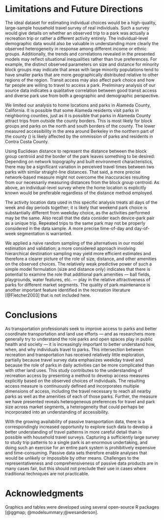 # Limitations and Future Directions
The ideal dataset for estimating individual choices would be a high-quality,
large-sample household travel survey of real individuals. Such a survey would
give details on whether an observed trip to a park was actually a recreation
trip or rather a different activity entirely. The individual-level demographic
data would also be valuable in understanding more clearly the observed
heterogeneity in response among different income or ethnic groups. Additionally,
the trends and correlations revealed in the presented models may reflect
situational inequalities rather than true preferences. For example, the 
distinct observed parameters on size and distance for minority block groups may
indicate that areas with large minority populations tend to have smaller parks
that are more geographically distributed relative to other regions of the region.
Transit access may also affect park choice and how far people are willing to
travel to access a park. Preliminary analysis of our source data indicates a
qualitative correlation between good transit access and diverse park use from
both a geographic and demographic perspective.

We limited our analysis to home locations and parks in Alameda County,
California. It is possible that some Alameda residents visit parks in
neighboring counties, just as it is possible that parks in Alameda County
attract trips from outside the county borders. This is most likely for block
groups and parks on the north and south borders of the county. The lower
measured accessibility in the area around Berkeley in the northern part of the
county () is likely affected by the ommission of parks and residents in Contra
Costa County.

Using Euclidean distance to represent the distance between the block group
centroid and the border of the park leaves something to be desired: Depending on
network topography and built environment characteristics, there may be a
significant variation in perceived travel times between two parks with similar
straight-line distances. That said, a more precise network-based measure might
not overcome the inaccuracies resulting from our necessarily measuring distances
from the block group centroid. As above, an individual-level survey where the
home location is explicitly known would be preferable regardless of the distance
method employed.

The activity location data used in this specific analysis treats all days of the
week and day periods together; it is likely that weekend park choice is
substantially different from weekday choice, as the activities performed may be
the same. Also recall that the data consider each device-park pair as a unique
trip. Repeated trips to the same park may not be properly considered in the data
sample. A more precise time-of-day and day-of-week segmentation is warranted.

We applied a naive random sampling of the alternatives in our model estimation
and validation; a more considered approach involving hierarchical destination
sampling may yield more efficient estimates and therefore a clearer picture of
the role of size, distance, and other amenities on the observed choices. The 
relatively weak predictive power of such a simple model formulation (size and
distance only) indicates that there is potential to examine the role that
additional park amenities --- ball fields, playgrounds, water features, etc. ---
play in the relative attractiveness of parks for different market segments. The
quality of park maintenance is another important feature identified in the
recreation literature [@Fletcher2003] that is not included here.

# Conclusions

As transportation professionals seek to improve access to parks and better
coordinate transportation and land use efforts --- and as researchers more
generally try to understand the role parks and open spaces play in public health
and society --- it is increasingly important to better understand how, when, and
why individuals travel to parks. This intersection between recreation and
transportation has received relatively little exploration, partially because
travel survey data emphasizes weekday travel and because the role of parks in
daily activities can be more complicated than with other land uses. This study
contributes to the understanding of recreation access by presenting a method to
develop access measures explicitly based on the observed choices of individuals.
The resulting access measure is continuously defined and incorporates multiple
dimensions of access, including the travel necessary to reach all nearby parks
as well as the amenities of each of those parks.  Further, the measure we have
presented reveals heterogeneous preferences for travel and park size across
market segments, a heterogeneity that could perhaps be incorporated into an
understanding of accessibility.

With the growing availability of passive transportation data, there is a
correspondingly increased opportunity to explore such data to develop a better
understanding of travel patterns in more careful detail than is possible with
household travel surveys. Capturing a sufficiently large survey to study trip
patterns to a single park is an enormous undertaking, and doing such an exercise
for an entire park system is prohibitively expensive and time-consuming. Passive
data sets therefore enable analyses that would be unlikely or impossible by
other means. Challenges to the representativeness and comprehensiveness of
passive data products are in many cases fair, but this should not preclude their
use in cases where traditional techniques are not practicable.


# Acknowledgments {-}

Graphics and tables were developed using several open-source R packages 
[@ggmap; @modelsummary;@wesanderson].
